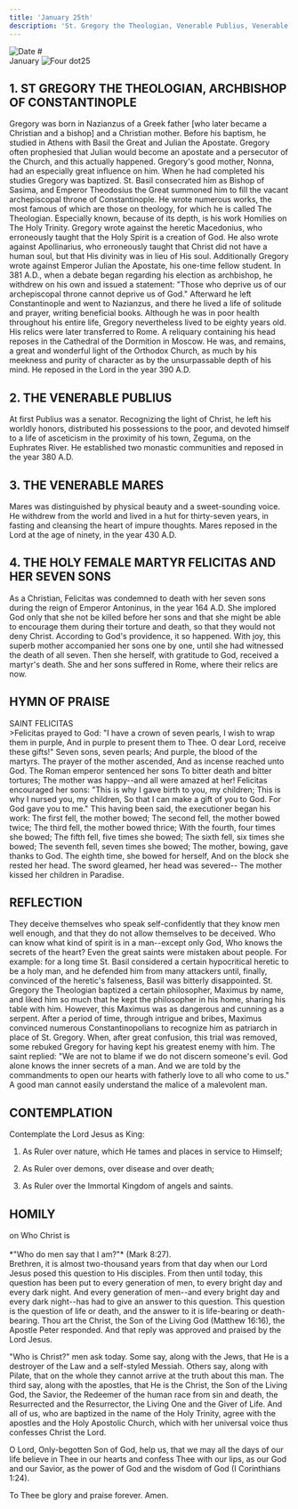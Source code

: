 ```yaml
---
title: 'January 25th'
description: 'St. Gregory the Theologian, Venerable Publius, Venerable Mares, Holy Martyr Felicitas and Her Seven Sons'
---
```


<RunningHead />
<Image src="/title-imprint.png" height={50} width={50} alt="Date" className="title-imprint"/>
# <div id="date">January <Image className="four-dot" src="/four-dot.png" height={15} width={15} alt="Four dot" />25</div>

## 1. ST GREGORY THE THEOLOGIAN, ARCHBISHOP OF CONSTANTINOPLE

Gregory was born in Nazianzus of a Greek father [who later became a Christian and a bishop] and a Christian mother. Before his baptism, he studied in Athens with Basil the Great and Julian the Apostate. Gregory often prophesied that Julian would become an apostate and a persecutor of the Church, and this actually happened. Gregory's good mother, Nonna, had an especially great influence on him. When he had completed his studies Gregory was baptized. St. Basil consecrated him as Bishop of Sasima, and Emperor Theodosius the Great summoned him to fill the vacant archepiscopal throne of Constantinople. He wrote numerous works, the most famous of which are those on theology, for which he is called The Theologian. Especially known, because of its depth, is his work Homilies on The Holy Trinity. Gregory wrote against the heretic Macedonius, who erroneously taught that the Holy Spirit is a creation of God. He also wrote against Apollinarius, who erroneously taught that Christ did not have a human soul, but that His divinity was in lieu of His soul. Additionally Gregory wrote against Emperor Julian the Apostate, his one-time fellow student. In 381 A.D., when a debate began regarding his election as archbishop, he withdrew on his own and issued a statement: "Those who deprive us of our archepiscopal throne cannot deprive us of God." Afterward he left Constantinople and went to Nazianzus, and there he lived a life of solitude and prayer, writing beneficial books. Although he was in poor health throughout his entire life, Gregory nevertheless lived to be eighty years old. His relics were later transferred to Rome. A reliquary containing his head reposes in the Cathedral of the Dormition in Moscow. He was, and remains, a great and wonderful light of the Orthodox Church, as much by his meekness and purity of character as by the unsurpassable depth of his mind. He reposed in the Lord in the year 390 A.D.

## 2. THE VENERABLE PUBLIUS

At first Publius was a senator. Recognizing the light of Christ, he left his worldly honors, distributed his possessions to the poor, and devoted himself to a life of asceticism in the proximity of his town, Zeguma, on the Euphrates River. He established two monastic communities and reposed in the year 380 A.D.

## 3. THE VENERABLE MARES

Mares was distinguished by physical beauty and a sweet-sounding voice. He withdrew from the world and lived in a hut for thirty-seven years, in fasting and cleansing the heart of impure thoughts. Mares reposed in the Lord at the age of ninety, in the year 430 A.D.

## 4. THE HOLY FEMALE MARTYR FELICITAS AND HER SEVEN SONS

As a Christian, Felicitas was condemned to death with her seven sons during the reign of Emperor Antoninus, in the year 164 A.D. She implored God only that she not be killed before her sons and that she might be able to encourage them during their torture and death, so that they would not deny Christ. According to God's providence, it so happened. With joy, this superb mother accompanied her sons one by one, until she had witnessed the death of all seven. Then she herself, with gratitude to God, received a martyr's death. She and her sons suffered in Rome, where their relics are now.


## HYMN OF PRAISE
<div style={{textAlign:'center', color:'crimson', fontWeight:'bold'}}>
SAINT FELICITAS
</div>
>Felicitas prayed to God:  
"I have a crown of seven pearls,  
I wish to wrap them in purple,  
And in purple to present them to Thee.  
O dear Lord, receive these gifts!"  
Seven sons, seven pearls;  
And purple, the blood of the martyrs.  
The prayer of the mother ascended,  
And as incense reached unto God.  
The Roman emperor sentenced her sons  
To bitter death and bitter tortures;  
The mother was happy--and all were amazed at her!  
Felicitas encouraged her sons:  
"This is why I gave birth to you, my children;  
This is why I nursed you, my children,  
So that I can make a gift of you to God.  
For God gave you to me."  
This having been said, the executioner began his work:  
The first fell, the mother bowed;  
The second fell, the mother bowed twice;  
The third fell, the mother bowed thrice;  
With the fourth, four times she bowed;  
The fifth fell, five times she bowed;  
The sixth fell, six times she bowed;  
The seventh fell, seven times she bowed;  
The mother, bowing, gave thanks to God.  
The eighth time, she bowed for herself,  
And on the block she rested her head.  
The sword gleamed, her head was severed--  
The mother kissed her children in Paradise.  


## REFLECTION

They deceive themselves who speak self-confidently that they know men well enough, and that they do not allow themselves to be deceived. Who can know what kind of spirit is in a man--except only God, Who knows the secrets of the heart? Even the great saints were mistaken about people. For example: for a long time St. Basil considered a certain hypocritical heretic to be a holy man, and he defended him from many attackers until, finally, convinced of the heretic's falseness, Basil was bitterly disappointed. St. Gregory the Theologian baptized a certain philosopher, Maximus by name, and liked him so much that he kept the philosopher in his home, sharing his table with him. However, this Maximus was as dangerous and cunning as a serpent. After a period of time, through intrigue and bribes, Maximus convinced numerous Constantinopolians to recognize him as patriarch in place of St. Gregory. When, after great confusion, this trial was removed, some rebuked Gregory for having kept his greatest enemy with him. The saint replied: "We are not to blame if we do not discern someone's evil. God alone knows the inner secrets of a man. And we are told by the commandments to open our hearts with fatherly love to all who come to us." A good man cannot easily understand the malice of a malevolent man.


## CONTEMPLATION

Contemplate the Lord Jesus as King:

1. As Ruler over nature, which He tames and places in service to Himself;

2. As Ruler over demons, over disease and over death;

3. As Ruler over the Immortal Kingdom of angels and saints.


## HOMILY
<div style={{textAlign:'center', color:'crimson', fontWeight:'bold'}}>
on Who Christ is
</div><br /><div style={{textAlign:'right'}}>
*"Who do men say that I am?"* (Mark 8:27).
</div>
Brethren, it is almost two-thousand years from that day when our Lord Jesus posed this question to His disciples. From then until today, this question has been put to every generation of men, to every bright day and every dark night. And every generation of men--and every bright day and every dark night--has had to give an answer to this question. This question is the question of life or death, and the answer to it is life-bearing or death-bearing. Thou art the Christ, the Son of the Living God (Matthew 16:16), the Apostle Peter responded. And that reply was approved and praised by the Lord Jesus.

"Who is Christ?" men ask today. Some say, along with the Jews, that He is a destroyer of the Law and a self-styled Messiah. Others say, along with Pilate, that on the whole they cannot arrive at the truth about this man. The third say, along with the apostles, that He is the Christ, the Son of the Living God, the Savior, the Redeemer of the human race from sin and death, the Resurrected and the Resurrector, the Living One and the Giver of Life. And all of us, who are baptized in the name of the Holy Trinity, agree with the apostles and the Holy Apostolic Church, which with her universal voice thus confesses Christ the Lord.

O Lord, Only-begotten Son of God, help us, that we may all the days of our life believe in Thee in our hearts and confess Thee with our lips, as our God and our Savior, as the power of God and the wisdom of God (I Corinthians 1:24).

To Thee be glory and praise forever. Amen.

